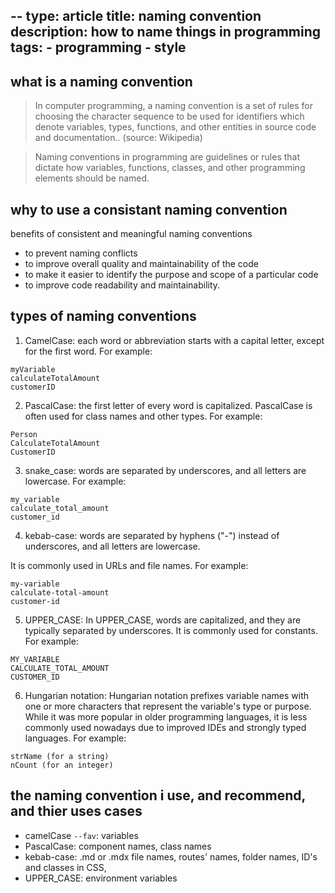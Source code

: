 --
type: article
title: naming convention
description: how to name things in programming
tags: - programming - style
---

## what is a naming convention

> In computer programming, a naming convention is a set of rules for choosing the character sequence to be used for identifiers which denote variables, types, functions, and other entities in source code and documentation.. (source: Wikipedia)

> Naming conventions in programming are guidelines or rules that dictate how variables, functions, classes, and other programming elements should be named.

## why to use a consistant naming convention

benefits of consistent and meaningful naming conventions

- to prevent naming conflicts
- to improve overall quality and maintainability of the code
- to make it easier to identify the purpose and scope of a particular code
- to improve code readability and maintainability.

## types of naming conventions

1. CamelCase: each word or abbreviation starts with a capital letter, except for the first word. For example:

```
myVariable
calculateTotalAmount
customerID
```

2. PascalCase: the first letter of every word is capitalized. PascalCase is often used for class names and other types. For example:

```
Person
CalculateTotalAmount
CustomerID
```

3. snake_case: words are separated by underscores, and all letters are lowercase. For example:

```
my_variable
calculate_total_amount
customer_id
```

4. kebab-case: words are separated by hyphens ("-") instead of underscores, and all letters are lowercase.

It is commonly used in URLs and file names. For example:

```
my-variable
calculate-total-amount
customer-id
```

5. UPPER_CASE: In UPPER_CASE, words are capitalized, and they are typically separated by underscores. It is commonly used for constants. For example:

```
MY_VARIABLE
CALCULATE_TOTAL_AMOUNT
CUSTOMER_ID
```

6. Hungarian notation: Hungarian notation prefixes variable names with one or more characters that represent the variable's type or purpose. While it was more popular in older programming languages, it is less commonly used nowadays due to improved IDEs and strongly typed languages. For example:

```
strName (for a string)
nCount (for an integer)
```

## the naming convention i use, and recommend, and thier uses cases

- camelCase `--fav`: variables
- PascalCase: component names, class names
- kebab-case: .md or .mdx file names, routes' names, folder names, ID's and classes in CSS,
- UPPER_CASE: environment variables
